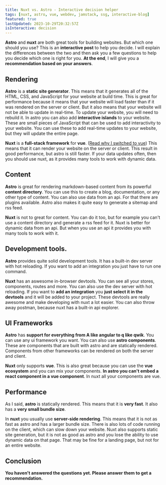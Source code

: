 ```yaml
---
title: Nuxt vs. Astro - Interactive decision helper
tags: [nuxt, astro, vue, webdev, jamstack, ssg, interactive-blog]
featured: true
lastUpdated: 2023-10-29T20:32:57Z
isInteractive: decision
---
```


**Astro** and **nuxt** are both great tools for building websites. But which one should you use? This is an **interactive post** to help you decide. I will explain the differences between the two and then ask you a few questions to help you decide which one is right for you. **At the end**, I will give you a **recommendation based on your answers**.


## Rendering

**Astro** is a **static site generator**. This means that it generates all of the HTML, CSS, and JavaScript for your website at build time. This is great for performance because it means that your website will load faster than if it was rendered on the server or client. But it also means that your website will not be able to update in real-time. To update your website, you will need to rebuild it. In astro you can also add **interactive islands** to your website. These are small pieces of JavaScript that can be used to add interactivity to your website. You can use these to add real-time updates to your website, but they will update the entire page.

**Nuxt** is a **full-stack framework** for **vue**. ([Read why I switched to vue](/post/switch-react-vue)) This means that it can render your website on the server or client. This result in good performance, but astro is still faster. If your data updates often, then you should use nuxt, as it provides many tools to work with dynamic data.

<AstroVue
  nuxt="The content changes every few minutes or is user-generated and should be updated in real-time."
  astro="The content only changes every few days or longer."
  question="How often does the content change?"
  slug="contentFrequency"
/>

## Content

**Astro** is great for rendering markdown-based content from its powerful **content directory**. You can use this to create a blog, documentation, or any other type of content. You can also use data from an api. For that there are plugins available. Astro also makes it quite easy to generate a sitemap and rss feed.

**Nuxt** is not to great for content. You can do it too, but for example you can't use a content directory and generate a rss feed for it. Nuxt is better for dynamic data from an api. But when you use an api it provides you with many tools to work with it.

<AstroVue
  nuxt="I want to use an api to get my content."
  astro="I want to use markdown files to store my content next to my code."
  question="How do you want to store your content?"
  slug="contentStorage"
/>

## Development tools.

**Astro** provides quite solid development tools. It has a built-in dev server with hot reloading. If you want to add an integration you just have to run one command.

**Nuxt** has an aswesome in-browser devtools. You can see all your stores, components, routes and more. You can also use the dev server with hot reloading. If you want to **add an integration** you **just select it in the devtools** and it will be added to your project. These devtools are really awesome and make developing with nuxt a lot easier. You can also throw away postman, because nuxt has a built-in api explorer.

<AstroVue
  nuxt="I want to use the awesome devtools as I want to develop a complex website."
  astro="I don't need such devtools for my project."
  question="Do you want to use devtools?"
  slug="devtools"
/>

## UI Frameworks

**Astro** has **support for everything from A like angular to q like qwik**. You can use any ui framework you want. You can also use **astro components**. These are components that are built with astro and are statically rendered. Components from other frameworks can be rendered on both the server and client.

**Nuxt** only supports **vue**. This is also great because you can use the **vue ecosystem** and you can mix your components. **In astro you can't embed a react component in a vue component**. In nuxt all your components are vue.

<AstroVue
  nuxt="💚 I want to use vue and the vue ecosystem. 💚"
  astro="I want to use a different framework."
  question="Which ui framework do you want to use?"
  slug="framework"
/>

## Performance

As I said, **astro** is statically rendered. This means that it is **very fast**. It also has a **very small bundle size**.

In **nuxt** you usually use **server-side rendering**. This means that it is not as fast as astro and has a larger bundle size. There is also lots of code running on the client, which can slow down your website. Nuxt also supports static site generation, but it is not as good as astro and you lose the ability to use dynamic data on that page. That may be fine for a landing page, but not for an entire website.

<AstroVue
  nuxt="I want to use server-side rendering. (Fast)"
  astro="I want to use static site generation. (Very fast)"
  question="Do you want to use server-side rendering or static site generation?"
  slug="performance"
/>

## Conclusion

<div data-result-one="" hidden>

Based on your answers, I recommend that you use **<span data-fw=""></span>**. It is a **great tool** for building websites and has many features that will make your life easier. You may also change your answers and see if you get a different result.

<span data-get-started=""></span>

</div>

<div data-result-equal="" hidden>

Based on your answers, I **can't decide** which one is better for you. You may also **change your answers** and see if you get a different result.

</div>

<div data-result-no="">

**You haven't answered the questions yet. Please answer them to get a recommendation.**

</div>
